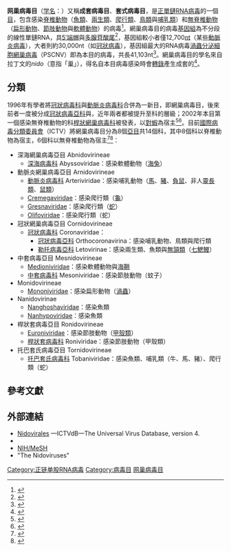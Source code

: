 {{NoteTA
|G1 = 生命科学
}}
{{Virusbox
| taxon = Nidovirales
| image_caption = 電子顯微鏡下的冠狀病毒顆粒
| subdivision_ranks = 亞目與科
| subdivision_ref = <ref name=ICTV/>
| subdivision = *詳見內文

}}

'''网巢病毒目'''（[[学名|学名]]：{{lang|la|Nidovirales}}）又稱'''成套病毒目'''、'''套式病毒目'''，是[[正單鏈RNA病毒|正單鏈RNA病毒]]的一個[[目_(生物)|目]]，包含感染[[脊椎動物|脊椎動物]]（[[魚類|魚類]]、[[兩生類|兩生類]]、[[爬行類|爬行類]]、[[鳥類|鳥類]]與[[哺乳類|哺乳類]]）和[[無脊椎動物|無脊椎動物]]（[[扁形動物|扁形動物]]、[[節肢動物|節肢動物]]與[[軟體動物|軟體動物]]）的病毒<ref>{{Cite journal|last1=Ogando|first1=Natacha S.|last2=Ferron|first2=Francois|last3=Decroly|first3=Etienne|last4=Canard|first4=Bruno|last5=Posthuma|first5=Clara C.|last6=Snijder|first6=Eric J.|date=2019|title=The Curious Case of the Nidovirus Exoribonuclease: Its Role in RNA Synthesis and Replication Fidelity|journal=Frontiers in Microbiology|volume=10|page=1813|doi=10.3389/fmicb.2019.01813|pmid=31440227|pmc=6693484|issn=1664-302X|doi-access=free}}</ref>。網巢病毒目的病毒[[基因組|基因組]]為不分段的線性單鏈RNA，具[[5′端帽|5′端帽]]與[[多腺苷酸化|多腺苷酸尾]]<ref name=":0">{{Citation|title=Order - Nidovirales|date=2012-01-01|url=http://www.sciencedirect.com/science/article/pii/B9780123846846000665|journal=Virus Taxonomy|pages=784–794|editor-last=King|editor-first=Andrew M. Q.|publisher=Elsevier|doi=10.1016/B978-0-12-384684-6.00066-5|isbn=978-0-12-384684-6|access-date=2020-06-08|editor2-last=Adams|editor2-first=Michael J.|editor3-last=Carstens|editor3-first=Eric B.|editor4-last=Lefkowitz|editor4-first=Elliot J.|archive-date=2021-12-20|archive-url=https://web.archive.org/web/20211220055828/https://www.sciencedirect.com/science/article/pii/B9780123846846000665|dead-url=no}}</ref>，基因組較小者僅12,700[[核鹼基|nt]]（某些[[動脈炎病毒科|動脈炎病毒]]），大者則約30,000nt（如[[冠狀病毒|冠狀病毒]]），基因組最大的RNA病毒[[渦蟲分泌細胞網巢病毒|渦蟲分泌細胞網巢病毒]]（PSCNV）即為本目的病毒，共長41,103nt<ref>{{Cite journal|last1=Saberi|first1=Amir|last2=Gulyaeva|first2=Anastasia A.|last3=Brubacher|first3=John L.|last4=Newmark|first4=Phillip A.|last5=Gorbalenya|first5=Alexander E.|date=2018-11-01|title=A planarian nidovirus expands the limits of RNA genome size|journal=PLOS Pathogens|volume=14|issue=11|pages=e1007314|doi=10.1371/journal.ppat.1007314|issn=1553-7374|pmc=6211748|pmid=30383829}}</ref>。網巢病毒目的學名來自拉丁文的''nido''（意指「巢」），得名自本目病毒感染時會[[轉錄|轉錄]]產生成套的{{le|次基因組RNA|subgenomic mRNAs}}<ref>{{cite journal  |authors=Antoine A.F. de Vries, Marian C. Horzinek, Peter J. M. Rottier, Raoul J. de Groot  |title=The Genome Organization of the Nidovirales: Similarities and Differences between Arteri-, Toro-, and Coronaviruses  |journal=Seminars in Virology  |volume=8 |issue=1 |pages=33–47  |doi=10.1006/smvy.1997.0104 |year=1997  |pmid=32288441 |pmc=7128191 |citeseerx=10.1.1.462.1825  |s2cid=85383257 }}</ref>。

==分類==
1996年有學者將[[冠狀病毒科|冠狀病毒科]]與[[動脈炎病毒科|動脈炎病毒科]]合併為一新目，即網巢病毒目，後來前者一度被分成[[冠狀病毒亞科|冠狀病毒亞科]]與{{le|環曲病毒屬|Torovirus|環曲病毒亞科}}，近年兩者都被提升至科的層級；2002年本目第一個感染無脊椎動物的科[[桿狀網巢病毒科|桿狀網巢病毒科]]被發表，以[[對蝦|對蝦]]為宿主<ref name="gulyaeva_2021">{{cite journal |last1=Gulyaeva |first1=Anastasia A. |last2=Gorbalenya |first2=Alexander E. |title=A nidovirus perspective on SARS-CoV-2 |journal=Biochemical and Biophysical Research Communications |date=January 2021 |volume=538 |pages=24–34 |doi=10.1016/j.bbrc.2020.11.015|pmid=33413979 |pmc=7664520 }}</ref><ref name="pmid34499786">{{cite journal| author=Zandi M| title=Planarian secretory cell nidovirus: The largest genome of RNA viruses. | journal=Rev Med Virol | year= 2021 | volume=  | issue=  | pages= e2293 | pmid=34499786 | doi=10.1002/rmv.2293 | pmc= | url=https://www.ncbi.nlm.nih.gov/entrez/eutils/elink.fcgi?dbfrom=pubmed&tool=sumsearch.org/cite&retmode=ref&cmd=prlinks&id=34499786  }} </ref>。目前[[國際病毒分類委員會|國際病毒分類委員會]]（ICTV）將網巢病毒目分為8個[[亞目|亞目]]共14個科，其中8個科以脊椎動物為宿主，6個科以無脊椎動物為宿主<ref name=ICTV>{{cite web|title=Virus Taxonomy: 2019 Release|url=https://talk.ictvonline.org/taxonomy/|access-date=30 April 2020|website=talk.ictvonline.org|publisher=International Committee on Taxonomy of Viruses|archive-date=2020-03-20|archive-url=https://web.archive.org/web/20200320103754/https://talk.ictvonline.org/taxonomy|dead-url=no}}</ref><ref name="pmid34778878">{{cite journal| author=Zhou Z, Qiu Y, Ge X| title=The taxonomy, host range and pathogenicity of coronaviruses and other viruses in the Nidovirales order. | journal=Anim Dis | year= 2021 | volume= 1 | issue= 1 | pages= 5 | pmid=34778878 | doi=10.1186/s44149-021-00005-9 | pmc=8062217 | url=https://www.ncbi.nlm.nih.gov/entrez/eutils/elink.fcgi?dbfrom=pubmed&tool=sumsearch.org/cite&retmode=ref&cmd=prlinks&id=34778878  }} </ref>：

*深海網巢病毒亞目 Abnidovirineae
**[[深海病毒科|深海病毒科]] Abyssoviridae：感染軟體動物（[[海兔|海兔]]）
*動脈炎網巢病毒亞目 Arnidovirineae
**[[動脈炎病毒科|動脈炎病毒科]] Arteriviridae：感染哺乳動物（[[馬|馬]]、[[家豬|豬]]、[[負鼠|負鼠]]、非人[[靈長類|靈長類]]、[[鼠類|鼠類]]）
**[[Cremegaviridae|Cremegaviridae]]：感染爬行類（[[龜|龜]]）
**[[Gresnaviridae|Gresnaviridae]]：感染爬行類（[[蛇|蛇]]）
**[[Olifoviridae|Olifoviridae]]：感染爬行類（蛇）
*冠狀網巢病毒亞目 Cornidovirineae
**[[冠狀病毒科|冠狀病毒科]] Coronaviridae：
***[[冠狀病毒亞科|冠狀病毒亞科]] Orthocoronavirina：感染哺乳動物、鳥類與爬行類
***[[勒托病毒亞科|勒托病毒亞科]] Letovirinae：感染兩生類、魚類與[[無頜總綱|無頷類]]（[[七鰓鰻|七鰓鰻]]）
*中套病毒亞目 Mesnidovirineae
**[[Medioniviridae|Medioniviridae]]：感染軟體動物與[[海鞘|海鞘]]
**[[中套病毒科|中套病毒科]] Mesoniviridae：感染節肢動物（蚊子）
*Monidovirineae
**[[渦蟲分泌細胞網巢病毒|Mononiviridae]]：感染扁形動物（[[渦蟲|渦蟲]]）
*Nanidovirinae
**[[Nanghoshaviridae|Nanghoshaviridae]]：感染魚類
**[[Nanhypoviridae|Nanhypoviridae]]：感染魚類
*桿狀套病毒亞目 Ronidovirineae
**[[Euroniviridae|Euroniviridae]]：感染節肢動物（[[甲殼類|甲殼類]]）
**[[桿狀套病毒科|桿狀套病毒科]] Roniviridae：感染節肢動物（甲殼類）
*托巴套氏病毒亞目 Tornidovirineae
**[[托巴套氏病毒科|托巴套氏病毒科]] Tobaniviridae：感染魚類、哺乳類（牛、馬、豬）、爬行類（蛇）

==參考文獻==
{{Reflist|2}}

==外部連結==
*[https://www.ncbi.nlm.nih.gov/ICTVdb/ICTVdB/index.htm Nidovirales] {{Wayback|url=https://www.ncbi.nlm.nih.gov/ICTVdb/ICTVdB/index.htm |date=20100310180502 }}—ICTVdB—The Universal Virus Database, version 4.
*{{MeshName|Nidovirales}}
*[https://www.ncbi.nlm.nih.gov/sites/entrez?db=mesh&cmd=search&term=nidovirales NIH/MeSH]
*"The Nidoviruses" {{ISBN|0306466341}}
{{Nidovirales}}
{{Taxonbar|from=Q963408}}
{{portalbar|病毒|分子與細胞生物學}}
[[Category:正链单股RNA病毒|Category:正链单股RNA病毒]]
[[Category:病毒目|Category:病毒目]]
[[Category:网巢病毒目|]]